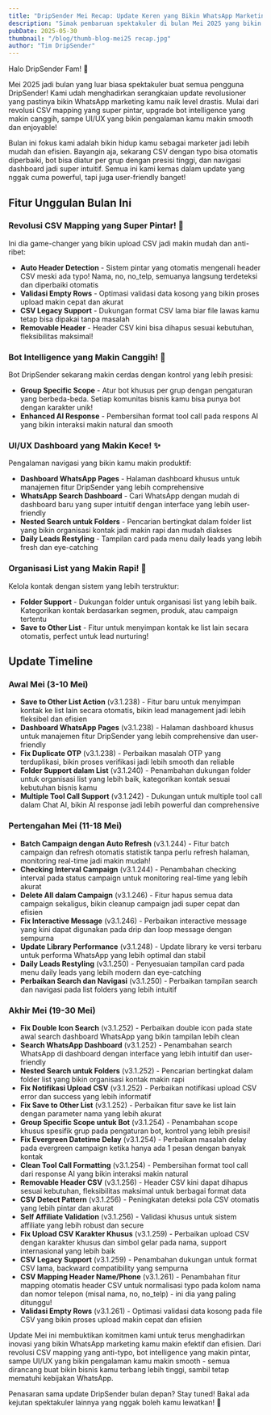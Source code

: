 ```yaml
---
title: "DripSender Mei Recap: Update Keren yang Bikin WhatsApp Marketing Makin Joss!"
description: "Simak pembaruan spektakuler di bulan Mei 2025 yang bikin bisnis kamu makin efisien dan powerful!"
pubDate: 2025-05-30
thumbnail: "/blog/thumb-blog-mei25 recap.jpg"
author: "Tim DripSender"
---
```



<p></p>

Halo DripSender Fam! 🚀

Mei 2025 jadi bulan yang luar biasa spektakuler buat semua pengguna DripSender! Kami udah menghadirkan serangkaian update revolusioner yang pastinya bikin WhatsApp marketing kamu naik level drastis. Mulai dari revolusi CSV mapping yang super pintar, upgrade bot intelligence yang makin canggih, sampe UI/UX yang bikin pengalaman kamu makin smooth dan enjoyable!

Bulan ini fokus kami adalah bikin hidup kamu sebagai marketer jadi lebih mudah dan efisien. Bayangin aja, sekarang CSV dengan typo bisa otomatis diperbaiki, bot bisa diatur per grup dengan presisi tinggi, dan navigasi dashboard jadi super intuitif. Semua ini kami kemas dalam update yang nggak cuma powerful, tapi juga user-friendly banget!

## Fitur Unggulan Bulan Ini

### Revolusi CSV Mapping yang Super Pintar! 🧠
Ini dia game-changer yang bikin upload CSV jadi makin mudah dan anti-ribet:
- **Auto Header Detection** - Sistem pintar yang otomatis mengenali header CSV meski ada typo! Nama, no, no_telp, semuanya langsung terdeteksi dan diperbaiki otomatis
- **Validasi Empty Rows** - Optimasi validasi data kosong yang bikin proses upload makin cepat dan akurat
- **CSV Legacy Support** - Dukungan format CSV lama biar file lawas kamu tetap bisa dipakai tanpa masalah
- **Removable Header** - Header CSV kini bisa dihapus sesuai kebutuhan, fleksibilitas maksimal!

### Bot Intelligence yang Makin Canggih! 🤖
Bot DripSender sekarang makin cerdas dengan kontrol yang lebih presisi:
- **Group Specific Scope** - Atur bot khusus per grup dengan pengaturan yang berbeda-beda. Setiap komunitas bisnis kamu bisa punya bot dengan karakter unik!
- **Enhanced AI Response** - Pembersihan format tool call pada respons AI yang bikin interaksi makin natural dan smooth

### UI/UX Dashboard yang Makin Kece! ✨
Pengalaman navigasi yang bikin kamu makin produktif:
- **Dashboard WhatsApp Pages** - Halaman dashboard khusus untuk manajemen fitur DripSender yang lebih comprehensive
- **WhatsApp Search Dashboard** - Cari WhatsApp dengan mudah di dashboard baru yang super intuitif dengan interface yang lebih user-friendly
- **Nested Search untuk Folders** - Pencarian bertingkat dalam folder list yang bikin organisasi kontak jadi makin rapi dan mudah diakses
- **Daily Leads Restyling** - Tampilan card pada menu daily leads yang lebih fresh dan eye-catching

### Organisasi List yang Makin Rapi! 📁
Kelola kontak dengan sistem yang lebih terstruktur:
- **Folder Support** - Dukungan folder untuk organisasi list yang lebih baik. Kategorikan kontak berdasarkan segmen, produk, atau campaign tertentu
- **Save to Other List** - Fitur untuk menyimpan kontak ke list lain secara otomatis, perfect untuk lead nurturing!

## Update Timeline

### Awal Mei (3-10 Mei)
- **Save to Other List Action** (v3.1.238) - Fitur baru untuk menyimpan kontak ke list lain secara otomatis, bikin lead management jadi lebih fleksibel dan efisien
- **Dashboard WhatsApp Pages** (v3.1.238) - Halaman dashboard khusus untuk manajemen fitur DripSender yang lebih comprehensive dan user-friendly
- **Fix Duplicate OTP** (v3.1.238) - Perbaikan masalah OTP yang terduplikasi, bikin proses verifikasi jadi lebih smooth dan reliable
- **Folder Support dalam List** (v3.1.240) - Penambahan dukungan folder untuk organisasi list yang lebih baik, kategorikan kontak sesuai kebutuhan bisnis kamu
- **Multiple Tool Call Support** (v3.1.242) - Dukungan untuk multiple tool call dalam Chat AI, bikin AI response jadi lebih powerful dan comprehensive

### Pertengahan Mei (11-18 Mei)
- **Batch Campaign dengan Auto Refresh** (v3.1.244) - Fitur batch campaign dan refresh otomatis statistik tanpa perlu refresh halaman, monitoring real-time jadi makin mudah!
- **Checking Interval Campaign** (v3.1.244) - Penambahan checking interval pada status campaign untuk monitoring real-time yang lebih akurat
- **Delete All dalam Campaign** (v3.1.246) - Fitur hapus semua data campaign sekaligus, bikin cleanup campaign jadi super cepat dan efisien
- **Fix Interactive Message** (v3.1.246) - Perbaikan interactive message yang kini dapat digunakan pada drip dan loop message dengan sempurna
- **Update Library Performance** (v3.1.248) - Update library ke versi terbaru untuk performa WhatsApp yang lebih optimal dan stabil
- **Daily Leads Restyling** (v3.1.250) - Penyesuaian tampilan card pada menu daily leads yang lebih modern dan eye-catching
- **Perbaikan Search dan Navigasi** (v3.1.250) - Perbaikan tampilan search dan navigasi pada list folders yang lebih intuitif

### Akhir Mei (19-30 Mei)
- **Fix Double Icon Search** (v3.1.252) - Perbaikan double icon pada state awal search dashboard WhatsApp yang bikin tampilan lebih clean
- **Search WhatsApp Dashboard** (v3.1.252) - Penambahan search WhatsApp di dashboard dengan interface yang lebih intuitif dan user-friendly
- **Nested Search untuk Folders** (v3.1.252) - Pencarian bertingkat dalam folder list yang bikin organisasi kontak makin rapi
- **Fix Notifikasi Upload CSV** (v3.1.252) - Perbaikan notifikasi upload CSV error dan success yang lebih informatif
- **Fix Save to Other List** (v3.1.252) - Perbaikan fitur save ke list lain dengan parameter nama yang lebih akurat
- **Group Specific Scope untuk Bot** (v3.1.254) - Penambahan scope khusus spesifik grup pada pengaturan bot, kontrol yang lebih presisi!
- **Fix Evergreen Datetime Delay** (v3.1.254) - Perbaikan masalah delay pada evergreen campaign ketika hanya ada 1 pesan dengan banyak kontak
- **Clean Tool Call Formatting** (v3.1.254) - Pembersihan format tool call dari response AI yang bikin interaksi makin natural
- **Removable Header CSV** (v3.1.256) - Header CSV kini dapat dihapus sesuai kebutuhan, fleksibilitas maksimal untuk berbagai format data
- **CSV Detect Pattern** (v3.1.256) - Peningkatan deteksi pola CSV otomatis yang lebih pintar dan akurat
- **Self Affiliate Validation** (v3.1.256) - Validasi khusus untuk sistem affiliate yang lebih robust dan secure
- **Fix Upload CSV Karakter Khusus** (v3.1.259) - Perbaikan upload CSV dengan karakter khusus dan simbol gelar pada nama, support internasional yang lebih baik
- **CSV Legacy Support** (v3.1.259) - Penambahan dukungan untuk format CSV lama, backward compatibility yang sempurna
- **CSV Mapping Header Name/Phone** (v3.1.261) - Penambahan fitur mapping otomatis header CSV untuk normalisasi typo pada kolom nama dan nomor telepon (misal nama, no, no_telp) - ini dia yang paling ditunggu!
- **Validasi Empty Rows** (v3.1.261) - Optimasi validasi data kosong pada file CSV yang bikin proses upload makin cepat dan efisien

Update Mei ini membuktikan komitmen kami untuk terus menghadirkan inovasi yang bikin WhatsApp marketing kamu makin efektif dan efisien. Dari revolusi CSV mapping yang anti-typo, bot intelligence yang makin pintar, sampe UI/UX yang bikin pengalaman kamu makin smooth - semua dirancang buat bikin bisnis kamu terbang lebih tinggi, sambil tetap mematuhi kebijakan WhatsApp.

Penasaran sama update DripSender bulan depan? Stay tuned! Bakal ada kejutan spektakuler lainnya yang nggak boleh kamu lewatkan! 🚀

<p></p> 